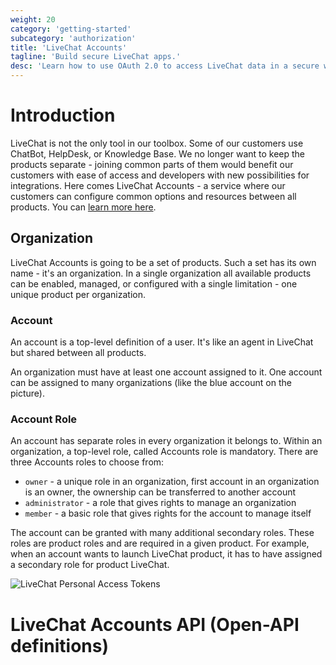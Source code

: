 ```yaml
---
weight: 20
category: 'getting-started'
subcategory: 'authorization'
title: 'LiveChat Accounts'
tagline: 'Build secure LiveChat apps.'
desc: 'Learn how to use OAuth 2.0 to access LiveChat data in a secure way.'
---
```


# Introduction

LiveChat is not the only tool in our toolbox. Some of our customers use ChatBot, HelpDesk, or Knowledge Base. We no longer want to keep the products separate - joining common parts of them would benefit our customers with ease of access and developers with new possibilities for integrations. Here comes LiveChat Accounts - a service where our customers can configure common options and resources between all products. You can <a href="https://www.livechat.com/help/livechat-accounts-a-new-way-to-log-in-to-livechat/" target="_blank" rel="noopener noreferrer">learn more here</a>.

## Organization

LiveChat Accounts is going to be a set of products. Such a set has its own name - it's an organization. In a single organization all available products can be enabled, managed, or configured with a single limitation - one unique product per organization.

### Account

An account is a top-level definition of a user. It's like an agent in LiveChat but shared between all products.

An organization must have at least one account assigned to it. One account can be assigned to many organizations (like the blue account on the picture).

### Account Role

An account has separate roles in every organization it belongs to. Within an organization, a top-level role, called Accounts role is mandatory.
There are three Accounts roles to choose from:

- `owner` - a unique role in an organization, first account in an organization is an owner, the ownership can be transferred to another account
- `administrator` - a role that gives rights to manage an organization
- `member` - a basic role that gives rights for the account to manage itself

The account can be granted with many additional secondary roles. These roles are product roles and are required in a given product.
For example, when an account wants to launch LiveChat product, it has to have assigned a secondary role for product LiveChat.

![LiveChat Personal Access Tokens](images/accounts-flow.jpg)

# LiveChat Accounts API (Open-API definitions)
